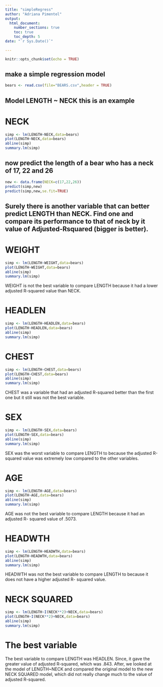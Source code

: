 ```yaml
---
title: "simpleRegress"
author: "Adriana Pimentel"
output: 
  html_document:
    number_sections: true
    toc: true
    toc_depth: 5
date: "`r Sys.Date()`"    
    
---
```


```r
knitr::opts_chunk$set(echo = TRUE)
```

## make a simple regression model

```r
bears <- read.csv(file="BEARS.csv",header = TRUE)
```

## Model LENGTH ~ NECK  this is an example  

# NECK

```r
simp <- lm(LENGTH~NECK,data=bears)
plot(LENGTH~NECK,data=bears)
abline(simp)
summary.lm(simp)
```

## now predict the length of a bear who has a neck of 17, 22 and 26


```r
new <- data.frame(NECK=c(17,22,26))
predict(simp,new)
predict(simp,new,se.fit=TRUE)
```
## Surely there is another variable that can better predict LENGTH than NECK. Find one and compare its performance to that of neck by it value of Adjusted-Rsquared (bigger is better).

# WEIGHT 


```r
simp <- lm(LENGTH~WEIGHT,data=bears)
plot(LENGTH~WEIGHT,data=bears)
abline(simp)
summary.lm(simp)
```

WEIGHT is not the best variable to compare LENGTH because it had a lower adjusted R-squared value than NECK.

# HEADLEN

```r
simp <- lm(LENGTH~HEADLEN,data=bears)
plot(LENGTH~HEADLEN,data=bears)
abline(simp)
summary.lm(simp)
```

# CHEST

```r
simp <- lm(LENGTH~CHEST,data=bears)
plot(LENGTH~CHEST,data=bears)
abline(simp)
summary.lm(simp)
```

CHEST was a variable that had an adjusted R-squared better than the first one but it still was not the best variable. 

# SEX

```r
simp <- lm(LENGTH~SEX,data=bears)
plot(LENGTH~SEX,data=bears)
abline(simp)
summary.lm(simp)
```

SEX was the worst variable to compare LENGTH to because the adjusted R-squared value was extremely low compared to the other variables.

# AGE

```r
simp <- lm(LENGTH~AGE,data=bears)
plot(LENGTH~AGE,data=bears)
abline(simp)
summary.lm(simp)
```

AGE was not the best variable to compare LENGTH because it had an adjusted R- squared value of .5073.

# HEADWTH

```r
simp <- lm(LENGTH~HEADWTH,data=bears)
plot(LENGTH~HEADWTH,data=bears)
abline(simp)
summary.lm(simp)
```
  
HEADWTH was not the best variable to compare LENGTH to because it does not have a higher adjusted R- squared value.   

# NECK SQUARED

```r
simp <- lm(LENGTH~I(NECK**2)+NECK,data=bears)
plot(LENGTH~I(NECK**2)+NECK,data=bears)
abline(simp)
summary.lm(simp)
```
# The best variable

The best variable to compare LENGTH was HEADLEN. Since, it gave the greater value of adjusted R-squared, which was .843. After, we looked at the model of LENGTH~NECK and compared the original model to the new NECK SQUARED model, which did not really change much to the value of adjusted R-squared.

